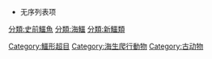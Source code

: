 * 无序列表项
{{catmore}}

[[Category:鱷形超目|Category:鱷形超目]]
[[Category:海生爬行動物|Category:海生爬行動物]]
[[Category:古动物|Category:古动物]]
[[分類:史前鱷魚|分類:史前鱷魚]]
[[分類:海鱷|分類:海鱷]]
[[分類:新鱷類|分類:新鱷類]]